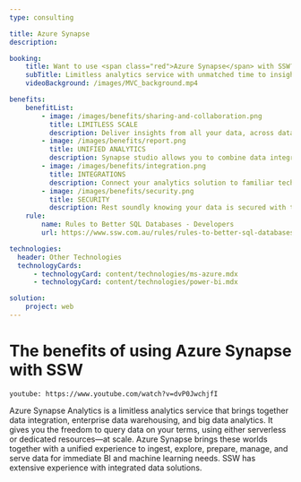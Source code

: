 ```yaml
---
type: consulting

title: Azure Synapse
description:

booking:
    title: Want to use <span class="red">Azure Synapse</span> with SSW?
    subTitle: Limitless analytics service with unmatched time to insight
    videoBackground: /images/MVC_background.mp4

benefits:
    benefitList:
        - image: /images/benefits/sharing-and-collaboration.png
          title: LIMITLESS SCALE
          description: Deliver insights from all your data, across data warehouses and big data analytics systems, with blazing speed.
        - image: /images/benefits/report.png
          title: UNIFIED ANALYTICS
          description: Synapse studio allows you to combine data integration, data exploration, data warehousing, big data analytics, and machine learning tasks in a single, unified analytics environment.
        - image: /images/benefits/integration.png
          title: INTEGRATIONS
          description: Connect your analytics solution to familiar technologies such as Azure Machine Learning, Azure Cognitive Services, and Power BI.
        - image: /images/benefits/security.png
          title: SECURITY
          description: Rest soundly knowing your data is secured with the most advanced security and privacy features in the market, such as column- and row-level security and dynamic data masking.
    rule:
        name: Rules to Better SQL Databases - Developers
        url: https://www.ssw.com.au/rules/rules-to-better-sql-databases-developers

technologies:
  header: Other Technologies
  technologyCards:
      - technologyCard: content/technologies/ms-azure.mdx
      - technologyCard: content/technologies/power-bi.mdx

solution:
    project: web
---
```


# The benefits of using **Azure Synapse** with SSW

`youtube: https://www.youtube.com/watch?v=dvP0JwchjfI`

Azure Synapse Analytics is a limitless analytics service that brings together data integration, enterprise data warehousing, and big data analytics. It gives you the freedom to query data on your terms, using either serverless or dedicated resources—at scale. Azure Synapse brings these worlds together with a unified experience to ingest, explore, prepare, manage, and serve data for immediate BI and machine learning needs. SSW has extensive experience with integrated data solutions.

